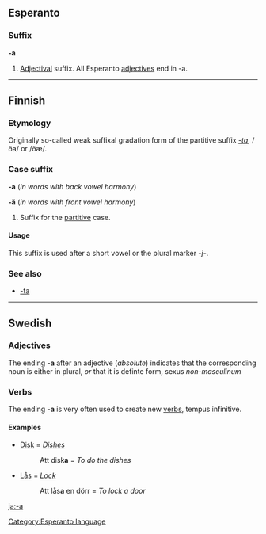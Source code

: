 ==Esperanto==
===Suffix===
'''-a'''

# [[Adjectival]] suffix. All Esperanto [[adjective]]s end in -a.

[[Category:Esperanto language]]
----

==Finnish==

===Etymology===
Originally so-called weak suffixal gradation form of the partitive suffix ''[[-ta#Finnish|-ta]]'', /ða/ or /ðæ/.

===Case suffix===
'''-a''' (''in words with back vowel harmony'')

'''-ä''' (''in words with front vowel harmony'')

# Suffix for the [[partitive]] case.

====Usage====
This suffix is used after a short vowel or the plural marker ''-j-''.

===See also===
*[[-ta#Finnish|-ta]]

----

==Swedish==
===Adjectives===
The ending '''-a''' after an adjective (''absolute'') indicates that the corresponding noun is either in plural, ''or'' that it is definte form, sexus ''non-masculinum''


===Verbs===
The ending '''-a''' is very often used to create new [[verb]]s, tempus infinitive.

====Examples====
*[[Disk]] = ''[[Dishes]]''
*:Att disk'''a''' = ''To do the dishes''
*[[Lås]] = ''[[Lock]]''
*:Att lås'''a''' en dörr = ''To lock a door''



{{stub}}

[[ja:-a]]